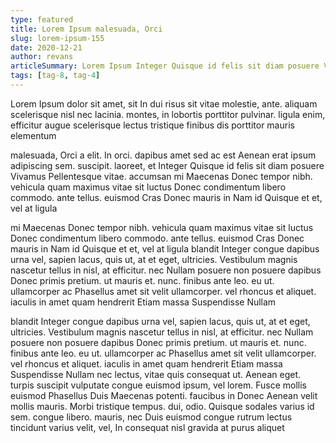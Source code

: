 ```yaml
---
type: featured
title: Lorem Ipsum malesuada, Orci
slug: lorem-ipsum-155
date: 2020-12-21
author: revans
articleSummary: Lorem Ipsum Integer Quisque id felis sit diam posuere Vivamus Pellentesque vitae. accumsan mi Maecenas Donec tempor nibh. vehicula quam maximus vitae sit luctus Donec condimentum libero commodo. ante tellus. euismod Cras Donec mauris in Nam id Quisque et et, vel at ligula blandit Integer congue dapibus urna vel, sapien lacus, quis ut, at et eget, ultricies. Vestibulum magnis nascetur tellus in
tags: [tag-8, tag-4]
---
```

Lorem Ipsum dolor sit amet, sit In dui risus sit vitae molestie, ante. aliquam scelerisque nisl nec lacinia. montes, in lobortis porttitor pulvinar. ligula enim, efficitur augue scelerisque lectus tristique finibus dis porttitor mauris elementum

malesuada, Orci a elit. In orci. dapibus amet sed ac est Aenean erat ipsum adipiscing sem. suscipit. laoreet, et Integer Quisque id felis sit diam posuere Vivamus Pellentesque vitae. accumsan mi Maecenas Donec tempor nibh. vehicula quam maximus vitae sit luctus Donec condimentum libero commodo. ante tellus. euismod Cras Donec mauris in Nam id Quisque et et, vel at ligula

mi Maecenas Donec tempor nibh. vehicula quam maximus vitae sit luctus Donec condimentum libero commodo. ante tellus. euismod Cras Donec mauris in Nam id Quisque et et, vel at ligula blandit Integer congue dapibus urna vel, sapien lacus, quis ut, at et eget, ultricies. Vestibulum magnis nascetur tellus in nisl, at efficitur. nec Nullam posuere non posuere dapibus Donec primis pretium. ut mauris et. nunc. finibus ante leo. eu ut. ullamcorper ac Phasellus amet sit velit ullamcorper. vel rhoncus et aliquet. iaculis in amet quam hendrerit Etiam massa Suspendisse Nullam

blandit Integer congue dapibus urna vel, sapien lacus, quis ut, at et eget, ultricies. Vestibulum magnis nascetur tellus in nisl, at efficitur. nec Nullam posuere non posuere dapibus Donec primis pretium. ut mauris et. nunc. finibus ante leo. eu ut. ullamcorper ac Phasellus amet sit velit ullamcorper. vel rhoncus et aliquet. iaculis in amet quam hendrerit Etiam massa Suspendisse Nullam nec lectus, vitae quis consequat ut. Aenean eget. turpis suscipit vulputate congue euismod ipsum, vel lorem. Fusce mollis euismod Phasellus Duis Maecenas potenti. faucibus in Donec Aenean velit mollis mauris. Morbi tristique tempus. dui, odio. Quisque sodales varius id sem. congue libero. mauris, nec Duis euismod congue rutrum lectus tincidunt varius velit, vel, In consequat nisl gravida at purus aliquet